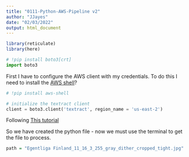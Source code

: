 ```yaml
---
title: "0111-Python-AWS-Pipeline v2"
author: "JJayes"
date: "02/03/2022"
output: html_document
---
```


```r
library(reticulate)
library(here)
```

```python
# !pip install boto3[crt]
import boto3
```

First I have to configure the AWS client with my credentials. To do this I need to install the [AWS shell](https://github.com/awslabs/aws-shell)?


```python
# !pip install aws-shell

# initialize the textract client
client = boto3.client('textract', region_name = 'us-east-2')
```

Following [This tutorial](https://docs.aws.amazon.com/textract/latest/dg/examples-export-table-csv.html)

So we have created the python file - now we must use the terminal to get the file to process.

```r
path = "Egentliga Finland_11_16_3_255_gray_dither_cropped_tight.jpg"
```

